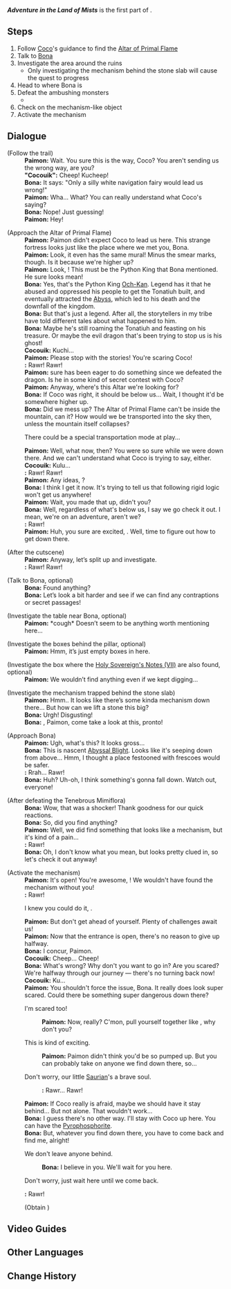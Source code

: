 {{Quest Infobox
|id              = 75133
|image           = World Quest Adventure in the Land of Mists.png
|type            = World
|chapter         = Lost Traveler in the Ashen Realm
|act             = A Dream of Gazing Upon the Distant Sky
|actNum          = II
|part            = 1
|requirement     = 
|characters      = Bona; Cocouik; Little One; Paimon; Traveler
|startLocation   = [[Vision Serpent's Sanctum]], [[Natlan]]
|region          = Natlan
|area            = Ochkanatlan
|subarea         = 
|prev            = Vaulting the Wall of Morning Mist
|next            = Palace of the Vision Serpent
|rewards         = Adventure EXP*150;Primogem*20;Mora*25,000
|dialogueRewards = Pyrophosphorite*1
|otherRewards    = 
}}
'''''Adventure in the Land of Mists''''' is the first part of {{Quest|A Dream of Gazing Upon the Distant Sky}}.

==Steps==
# Follow [[Cocouik|Coco]]'s guidance to find the [[Altar of Primal Flame]]
# Talk to [[Bona]]
# Investigate the area around the ruins
#* Only investigating the mechanism behind the stone slab will cause the quest to progress
# Head to where Bona is
# Defeat the ambushing monsters 
#* {{Enemy|Tenebrous Mimiflora|x=1}}
# Check on the mechanism-like object
# Activate the mechanism

==Dialogue==
{{Quest Description|After finally repelling the evil dragon, you and the self-proclaimed adventurer Bona set off on a journey alongside the mysterious Cocouik to find the [[Legendary Tonatiuh|Tonatiuh]] and the [[Golden Entreaty (Moment of Awakening)|Jade of Return]]...}}
{{Dialogue Start}}
;(Follow the trail)
:'''Paimon:''' Wait. You sure this is the way, Coco? You aren't sending us the wrong way, are you?
:'''"Cocouik":''' Cheep! Kucheep!
:'''Bona:''' It says: "Only a silly white navigation fairy would lead us wrong!"
:'''Paimon:''' Wha... What? You can really understand what Coco's saying?
:'''Bona:''' Nope! Just guessing!
:'''Paimon:''' Hey!

;(Approach the Altar of Primal Flame)
:'''Paimon:''' Paimon didn't expect Coco to lead us here. This strange fortress looks just like the place where we met you, Bona.
:'''Paimon:''' Look, it even has the same mural! Minus the smear marks, though. Is it because we're higher up?
:'''Paimon:''' Look, {{Traveler}}! This must be the Python King that Bona mentioned. He sure looks mean!
:'''Bona:''' Yes, that's the Python King [[Och-Kan]]. Legend has it that he abused and oppressed his people to get the Tonatiuh built, and eventually attracted the [[Abyss]], which led to his death and the downfall of the kingdom.
:'''Bona:''' But that's just a legend. After all, the storytellers in my tribe have told different tales about what happened to him.
:'''Bona:''' Maybe he's still roaming the Tonatiuh and feasting on his treasure. Or maybe the evil dragon that's been trying to stop us is his ghost!
:'''Cocouik:''' Kuchi...
:'''Paimon:''' Please stop with the stories! You're scaring Coco!
:'''{{Little One}}:''' Rawr! Rawr!
:'''Paimon:''' {{Little One}} sure has been eager to do something since we defeated the dragon. Is he in some kind of secret contest with Coco?
:'''Paimon:''' Anyway, where's this Altar we're looking for?
:'''Bona:''' If Coco was right, it should be below us... Wait, I thought it'd be somewhere higher up.
:'''Bona:''' Did we mess up? The Altar of Primal Flame can't be inside the mountain, can it? How would we be transported into the sky then, unless the mountain itself collapses?
:{{DIcon}} There could be a special transportation mode at play...
:'''Paimon:''' Well, what now, then? You were so sure while we were down there. And we can't understand what Coco is trying to say, either.
:'''Cocouik:''' Kulu...
:'''{{Little One}}:''' Rawr! Rawr!
:'''Paimon:''' Any ideas, {{Little One}}?
:'''Bona:''' I think I get it now. It's trying to tell us that following rigid logic won't get us anywhere!
:'''Paimon:''' Wait, you made that up, didn't you?
:'''Bona:''' Well, regardless of what's below us, I say we go check it out. I mean, we're on an adventure, aren't we?
:'''{{Little One}}:''' Rawr!
:'''Paimon:''' Huh, you sure are excited, {{Little One}}. Well, time to figure out how to get down there.

;(After the cutscene)
:'''Paimon:''' Anyway, let’s split up and investigate.
:'''{{Little One}}:''' Rawr! Rawr!

;(Talk to Bona, optional)
:'''Bona:''' Found anything?
:'''Bona:''' Let’s look a bit harder and see if we can find any contraptions or secret passages!

;(Investigate the table near Bona, optional)
:'''Paimon:''' *cough* Doesn’t seem to be anything worth mentioning here...

;(Investigate the boxes behind the pillar, optional)
:'''Paimon:''' Hmm, it’s just empty boxes in here.

;(Investigate the box where the [[Holy Sovereign's Notes#Holy Sovereign's Notes (VII)|Holy Sovereign's Notes (VII)]] are also found, optional)
:'''Paimon:''' We wouldn’t find anything even if we kept digging...

;(Investigate the mechanism trapped behind the stone slab)
:'''Paimon:''' Hmm.. It looks like there’s some kinda mechanism down there... But how can we lift a stone this big?
:'''Bona:''' Urgh! Disgusting!
:'''Bona:''' {{Traveler}}, Paimon, come take a look at this, pronto!

;(Approach Bona)
:'''Paimon:''' Ugh, what's this? It looks gross...
:'''Bona:''' This is nascent [[Abyssal Blight]]. Looks like it's seeping down from above... Hmm, I thought a place festooned with frescoes would be safer.
:'''{{Little One}}:''' Rrah... Rawr!
:'''Bona:''' Huh? Uh-oh, I think something's gonna fall down. Watch out, everyone!

;(After defeating the Tenebrous Mimiflora)
:'''Bona:''' Wow, that was a shocker! Thank goodness for our quick reactions.
:'''Bona:''' So, did you find anything?
:'''Paimon:''' Well, we did find something that looks like a mechanism, but it's kind of a pain...
:'''{{Little One}}:''' Rawr!
:'''Bona:''' Oh, I don't know what you mean, but {{Little One}} looks pretty clued in, so let's check it out anyway!

;(Activate the mechanism)
:'''Paimon:''' It's open! You're awesome, {{Little One}}! We wouldn't have found the mechanism without you!
:'''{{Little One}}:''' Rawr!
:{{DIcon}} I knew you could do it, {{Little One}}.
:'''Paimon:''' But don't get ahead of yourself. Plenty of challenges await us!
:'''Paimon:''' Now that the entrance is open, there's no reason to give up halfway.
:'''Bona:''' I concur, Paimon.
:'''Cocouik:''' Cheep... Cheep!
:'''Bona:''' What's wrong? Why don't you want to go in? Are you scared? We're halfway through our journey &mdash; there's no turning back now!
:'''Cocouik:''' Ku...
:'''Paimon:''' You shouldn't force the issue, Bona. It really does look super scared. Could there be something super dangerous down there?
:{{DIcon}} I'm scared too!
::'''Paimon:''' Now, really? C'mon, pull yourself together like {{Little One}}, why don't you?
:{{DIcon}} This is kind of exciting.
::'''Paimon:''' Paimon didn't think you'd be so pumped up. But you can probably take on anyone we find down there, so...
:{{DIcon}} Don't worry, our little [[Saurian]]'s a brave soul.
::'''{{Little One}}:''' Rawr... Rawr!
:'''Paimon:''' If Coco really is afraid, maybe we should have it stay behind... But not alone. That wouldn't work...
:'''Bona:''' I guess there's no other way. I'll stay with Coco up here. You can have the [[Pyrophosphorite]].
:'''Bona:''' But, whatever you find down there, you have to come back and find me, alright!
:{{DIcon}} We don't leave anyone behind.
::'''Bona:''' I believe in you. We'll wait for you here.
:{{DIcon}} Don't worry, just wait here until we come back.
:'''{{Little One}}:''' Rawr!
:;(Obtain {{Item|Pyrophosphorite}})
{{Dialogue End}}

==Video Guides==
{{EVT
|video1   = https://youtu.be/aqHVXXVHjCA
|caption1 = Adventure in the Land of Mists Guide}}

==Other Languages==
{{Other Languages
|en       = Adventure in the Land of Mists
|zhs      = 雾之国的冒险
|zhs_rm   = 
|zht      = 霧之國的冒險
|zht_rm   = 
|zh_tl    = 
|ja       = 霧の国の冒険
|ja_rm    = Kiri no Kuni no Bouken
|ja_tl    = Adventure in the Land of Mists
|ko       = 안개 나라 모험기
|ko_tl    = 
|es       = Una aventura en el reino de la bruma
|es_tl    = An Adventure in the Kingdom of Mist
|fr       = Aventure sur la terre des brouillards
|fr_tl    = Adventure in the Land of Fogs
|ru       = Приключение в Царстве туманов
|ru_tl    = 
|th       = ผจญภัยในอาณาจักรหมอก
|th_rm    = 
|th_tl    = 
|vi       = Cuộc Phiêu Lưu Ở Vương Quốc Sương Mù
|vi_tl    = 
|de       = Abenteuer im Nebelreich
|de_tl    = Adventure in the Mist Realm
|id       = Petualangan di Tanah Berkabut
|id_tl    = Adventure in the Land of Mists
|pt       = Aventura na Terra das Névoas
|pt_tl    = 
|tr       = Sisler Diyarındaki Macera
|tr_tl    = 
|it       = Avventura nella terra delle nebbie
|it_tl    = 
}}

==Change History==
{{Change History|5.2}}
